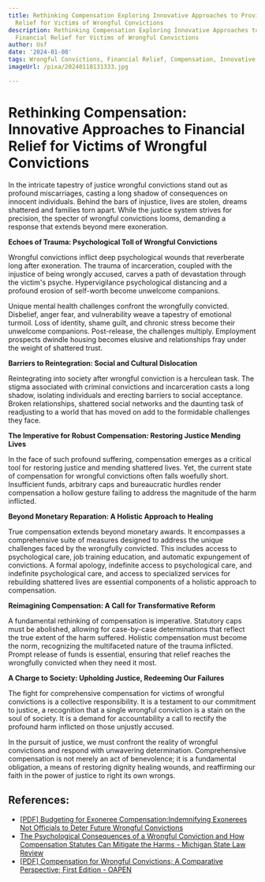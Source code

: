 ```yaml
---
title: Rethinking Compensation Exploring Innovative Approaches to Providing Financial
  Relief for Victims of Wrongful Convictions
description: Rethinking Compensation Exploring Innovative Approaches to Providing
  Financial Relief for Victims of Wrongful Convictions
author: Usf
date: '2024-01-08'
tags: Wrongful Convictions, Financial Relief, Compensation, Innovative Approaches
imageUrl: /pixa/20240118131333.jpg

---
```

# Rethinking Compensation: Innovative Approaches  to Financial Relief for Victims of Wrongful Convictions

In the intricate tapestry of justice  wrongful convictions stand  out as profound miscarriages, casting a long shadow of consequences on innocent individuals. Behind  the bars of injustice, lives are stolen, dreams shattered  and families torn apart. While the justice system strives for precision, the specter of wrongful convictions looms, demanding  a response that extends beyond mere exoneration.

**Echoes of Trauma: Psychological Toll of Wrongful Convictions**

Wrongful convictions inflict deep  psychological wounds that reverberate long after exoneration. The trauma of incarceration, coupled with the injustice of being wrongly accused, carves a path of  devastation through the victim's psyche. Hypervigilance psychological distancing and a profound erosion  of self-worth become unwelcome  companions.

Unique mental health challenges confront the wrongfully convicted.  Disbelief, anger fear, and vulnerability weave a tapestry of emotional turmoil.  Loss of identity, shame guilt, and chronic stress become their unwelcome companions. Post-release, the challenges multiply. Employment prospects  dwindle housing becomes elusive and relationships fray under the weight of shattered trust.

**Barriers to  Reintegration: Social and Cultural Dislocation**

Reintegrating into society after wrongful conviction is  a herculean task. The  stigma associated  with criminal convictions and incarceration casts a  long  shadow, isolating individuals and erecting barriers to social acceptance.  Broken  relationships, shattered social networks and the daunting  task of readjusting to a world that has moved on add to the formidable challenges they  face.

**The Imperative for Robust  Compensation: Restoring Justice Mending Lives**

In  the  face of  such profound suffering, compensation emerges  as a critical tool for restoring justice and mending shattered lives. Yet, the current state of compensation for wrongful convictions often falls woefully short. Insufficient funds,  arbitrary caps and bureaucratic  hurdles render compensation a hollow gesture failing to address the magnitude of  the harm inflicted.

**Beyond Monetary  Reparation: A  Holistic Approach to  Healing**

True compensation extends beyond monetary awards. It encompasses a comprehensive suite of measures designed to address the unique challenges faced by the wrongfully convicted. This includes access to psychological care, job training education, and automatic  expungement of convictions. A formal apology, indefinite access  to psychological care, and indefinite psychological care, and access to specialized services for rebuilding shattered lives are essential components of  a holistic  approach to compensation.

**Reimagining Compensation: A Call for Transformative Reform**

A fundamental  rethinking of compensation  is imperative. Statutory caps must be abolished, allowing for case-by-case determinations that reflect  the  true extent of the harm suffered. Holistic compensation must become  the norm, recognizing the multifaceted nature of the trauma inflicted. Prompt  release of funds is essential, ensuring that relief reaches the wrongfully  convicted when  they need it most.

**A Charge to Society: Upholding Justice, Redeeming Our Failures**

The fight  for comprehensive compensation for victims of wrongful convictions is a collective responsibility. It is a testament to our commitment to justice,  a recognition that a single wrongful conviction is a stain on the soul of society.  It is a demand for accountability a call to rectify the profound harm inflicted on those unjustly accused.

In the pursuit of justice, we must  confront the reality of wrongful convictions and respond with unwavering determination. Comprehensive compensation is not merely an act of benevolence; it is a fundamental obligation, a means of restoring dignity healing wounds, and reaffirming  our  faith in  the power of justice to right its own wrongs.

## References:
- [[PDF] Budgeting for Exoneree Compensation:Indemnifying Exonerees Not Officials to Deter Future Wrongful Convictions](https://ir.lawnet.fordham.edu/cgi/viewcontent.cgi?article=2922&context=ulj)
- [The Psychological Consequences of a Wrongful Conviction and How Compensation Statutes Can Mitigate the Harms - Michigan State Law Review](https://www.michiganstatelawreview.org/vol-2021-2022/2022/4/25/the-psychological-consequences-of-a-wrongful-conviction-and-how-compensation-statutes-can-mitigate-the-harms)
- [[PDF] Compensation for Wrongful Convictions; A Comparative Perspective; First Edition - OAPEN](https://library.oapen.org/bitstream/id/4564ffcc-2fdb-4038-b08b-74354813b71a/9781000859201.pdf)

